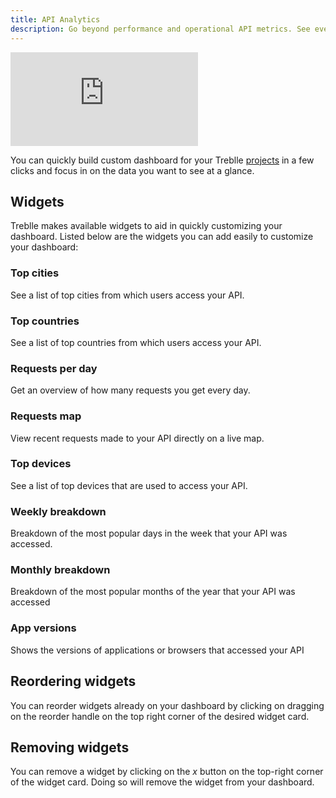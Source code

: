 ```yaml
---
title: API Analytics
description: Go beyond performance and operational API metrics. See everything that matters to your business. Explore essential growth and usage metrics in a fully customizable dashboard!
---
```


<iframe class="w-full aspect-[16/9]" src="https://www.youtube.com/embed/E_PsIQoMehY?si=8L-cwzuIkEb238tL" aria-label="YouTube video player" frameborder="0" allow="accelerometer; autoplay; clipboard-write; encrypted-media; gyroscope; picture-in-picture; web-share" allowfullscreen></iframe>

You can quickly build custom dashboard for your Treblle [projects](/platform/dashboard/) in a few clicks and focus in on the data you want to see at a glance.

## Widgets

Treblle makes available widgets to aid in quickly customizing your dashboard.
Listed below are the widgets you can add easily to customize your dashboard:

### Top cities

See a list of top cities from which users access your API.

### Top countries

See a list of top countries from which users access your API.

### Requests per day

Get an overview of how many requests you get every day.

### Requests map

View recent requests made to your API directly on a live map.

### Top devices

See a list of top devices that are used to access your API.

### Weekly breakdown

Breakdown of the most popular days in the week that your API was accessed.

### Monthly breakdown

Breakdown of the most popular months of the year that your API was accessed

### App versions

Shows the versions of applications or browsers that accessed your API

## Reordering widgets

You can reorder widgets already on your dashboard by clicking on dragging on the reorder handle on the top right corner of the desired widget card.

## Removing widgets

You can remove a widget by clicking on the _x_ button on the top-right corner of the widget card. Doing so will remove the widget from your dashboard.
